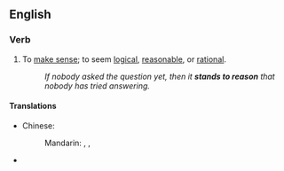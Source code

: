==English==

===Verb===
{{en-verb}}

#{{idiom}} To [[make sense]]; to seem [[logical]], [[reasonable]], or [[rational]].
#:''If nobody asked the question yet, then it '''stands to reason''' that nobody has tried answering.''

====Translations====
{{trans-top|make sense}}
* Chinese:
*: Mandarin: {{t|zh|有道理|tr=yǒu dàolǐ|sc=Hani}}, {{t|zh|有意義|sc=Hani}}, {{t|zh|有意义|tr=yǒu yìyì|sc=Hani}}
{{trans-mid}}
* {{trreq|Finnish}}
{{trans-bottom}}